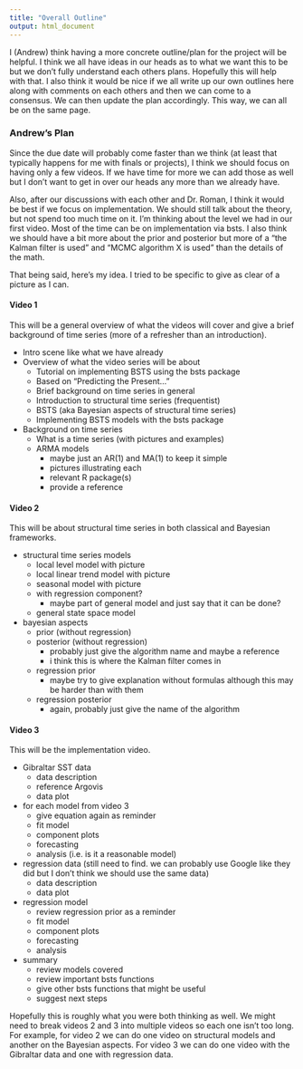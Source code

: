 ```yaml
---
title: "Overall Outline"
output: html_document
---
```


I (Andrew) think having a more concrete outline/plan for the project will be helpful. I think we all have ideas in our heads as to what we want this to be but we don't fully understand each others plans. Hopefully this will help with that. I also think it would be nice if we all write up our own outlines here along with comments on each others and then we can come to a consensus. We can then update the plan accordingly. This way, we can all be on the same page.


### Andrew's Plan

Since the due date will probably come faster than we think (at least that typically happens for me with finals or projects), I think we should focus on having only a few videos. If we have time for more we can add those as well but I don't want to get in over our heads any more than we already have. 

Also, after our discussions with each other and Dr. Roman, I think it would be best if we focus on implementation. We should still talk about the theory, but not spend too much time on it. I'm thinking about the level we had in our first video. Most of the time can be on implementation via bsts. I also think we should have a bit more about the prior and posterior but more of a "the Kalman filter is used" and "MCMC algorithm X is used" than the details of the math.



That being said, here's my idea. I tried to be specific to give as clear of a picture as I can.

#### Video 1

This will be a general overview of what the videos will cover and give a brief background of time series (more of a refresher than an introduction).

* Intro scene like what we have already
* Overview of what the video series will be about
    + Tutorial on implementing BSTS using the bsts package
    + Based on "Predicting the Present..."
    + Brief background on time series in general
    + Introduction to structural time series (frequentist)
    + BSTS (aka Bayesian aspects of structural time series)
    + Implementing BSTS models with the bsts package
* Background on time series
    + What is a time series (with pictures and examples)
    + ARMA models 
        * maybe just an AR(1) and MA(1) to keep it simple
        * pictures illustrating each
        * relevant R package(s)
        * provide a reference
        
#### Video 2

This will be about structural time series in both classical and Bayesian frameworks.

* structural time series models
    + local level model with picture
    + local linear trend model with picture
    + seasonal model with picture
    + with regression component? 
        * maybe part of general model and just say that it can be done?
    + general state space model
* bayesian aspects
    + prior (without regression)
    + posterior (without regression)
        * probably just give the algorithm name and maybe a reference
        * i think this is where the Kalman filter comes in
    + regression prior
        * maybe try to give explanation without formulas although this may be harder than with them
    + regression posterior
        * again, probably just give the name of the algorithm
    

#### Video 3

This will be the implementation video.

* Gibraltar SST data
    + data description
    + reference Argovis
    + data plot
* for each model from video 3
    + give equation again as reminder
    + fit model
    + component plots
    + forecasting
    + analysis (i.e. is it a reasonable model)
* regression data (still need to find. we can probably use Google like they did but I don't think we should use the same data)
    + data description
    + data plot
* regression model
    + review regression prior as a reminder
    + fit model
    + component plots
    + forecasting
    + analysis
* summary
    + review models covered
    + review important bsts functions
    + give other bsts functions that might be useful
    + suggest next steps
    

Hopefully this is roughly what you were both thinking as well. We might need to break videos 2 and 3 into multiple videos so each one isn't too long. For example, for video 2 we can do one video on structural models and another on the Bayesian aspects. For video 3 we can do one video with the Gibraltar data and one with regression data.





